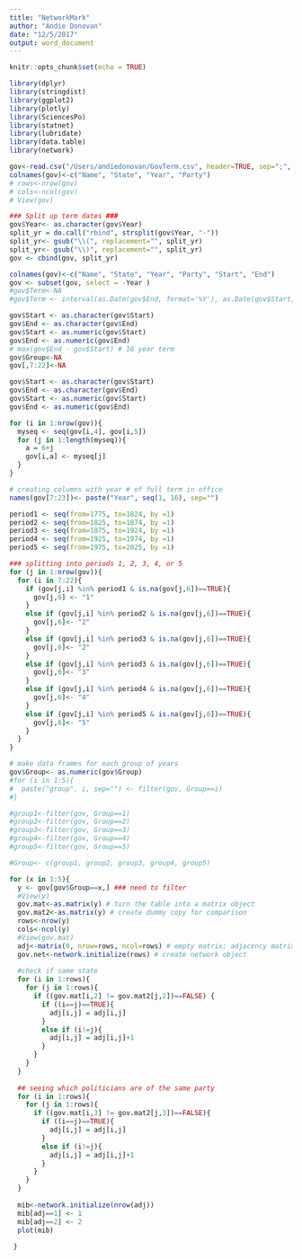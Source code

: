 ```yaml
---
title: "NetworkMark"
author: "Andie Donovan"
date: "12/5/2017"
output: word_document
---
```


```r
knitr::opts_chunk$set(echo = TRUE)
```

```r
library(dplyr)
library(stringdist)
library(ggplot2)
library(plotly)
library(SciencesPo)
library(statnet)
library(lubridate)
library(data.table)
library(network)
```

```r
gov<-read.csv("/Users/andiedonovan/GovTerm.csv", header=TRUE, sep=";", stringsAsFactors = FALSE, blank.lines.skip = TRUE)
colnames(gov)<-c("Name", "State", "Year", "Party")
# rows<-nrow(gov)
# cols<-ncol(gov)
# View(gov)
```

```r
### Split up term dates ###
gov$Year<- as.character(gov$Year)
split_yr = do.call("rbind", strsplit(gov$Year, "-"))
split_yr<- gsub("\\(", replacement="", split_yr)
split_yr<- gsub("\\)", replacement="", split_yr)
gov <- cbind(gov, split_yr)

colnames(gov)<-c("Name", "State", "Year", "Party", "Start", "End")
gov <- subset(gov, select = -Year )
#gov$Term<-NA
#gov$Term <- interval(as.Date(gov$End, format='%Y'), as.Date(gov$Start, format='%Y'))
```

```r
gov$Start <- as.character(gov$Start)
gov$End <- as.character(gov$End)
gov$Start <- as.numeric(gov$Start)
gov$End <- as.numeric(gov$End)
# max(gov$End - gov$Start) # 16 year term
gov$Group<-NA
gov[,7:22]<-NA
```

```r
gov$Start <- as.character(gov$Start)
gov$End <- as.character(gov$End)
gov$Start <- as.numeric(gov$Start)
gov$End <- as.numeric(gov$End)
```

```r
for (i in 1:nrow(gov)){
  myseq <- seq(gov[i,4], gov[i,5])
  for (j in 1:length(myseq)){
    a = 6+j
    gov[i,a] <- myseq[j]
  }
}
```

```r
# creating columns with year # of full term in office
names(gov[7:23])<- paste("Year", seq(1, 16), sep="")

period1 <- seq(from=1775, to=1824, by =1)
period2 <- seq(from=1825, to=1874, by =1)
period3 <- seq(from=1875, to=1924, by =1)
period4 <- seq(from=1925, to=1974, by =1)
period5 <- seq(from=1975, to=2025, by =1)

```

```r
### splitting into periods 1, 2, 3, 4, or 5
for (j in 1:nrow(gov)){ 
  for (i in 7:22){
    if (gov[j,i] %in% period1 & is.na(gov[j,6])==TRUE){
      gov[j,6] <- "1"
    }
    else if (gov[j,i] %in% period2 & is.na(gov[j,6])==TRUE){
      gov[j,6]<- "2"
    }
    else if (gov[j,i] %in% period3 & is.na(gov[j,6])==TRUE){
      gov[j,6]<- "2"
    }
    else if (gov[j,i] %in% period3 & is.na(gov[j,6])==TRUE){
      gov[j,6]<- "3"
    }
    else if (gov[j,i] %in% period4 & is.na(gov[j,6])==TRUE){
      gov[j,6]<- "4"
    }
    else if (gov[j,i] %in% period5 & is.na(gov[j,6])==TRUE){
      gov[j,6]<- "5"
    }
  }
}

```


```r
# make data frames for each group of years
gov$Group<- as.numeric(gov$Group)
#for (i in 1:5){
#  paste("group", i, sep="") <- filter(gov, Group==i)
#}

#group1<-filter(gov, Group==1)
#group2<-filter(gov, Group==2)
#group3<-filter(gov, Group==3)
#group4<-filter(gov, Group==4)
#group5<-filter(gov, Group==5)

#Group<- c(group1, group2, group3, group4, group5)

```

```r

for (x in 1:5){
  y <- gov[gov$Group==x,] ### need to filter
  #View(y)
  gov.mat<-as.matrix(y) # turn the table into a matrix object
  gov.mat2<-as.matrix(y) # create dummy copy for comparison
  rows<-nrow(y)
  cols<-ncol(y)
  #View(gov.mat)
  adj<-matrix(0, nrow=rows, ncol=rows) # empty matrix; adjacency matrix
  gov.net<-network.initialize(rows) # create network object
  
  #check if same state
  for (i in 1:rows){
    for (j in 1:rows){
      if ((gov.mat[i,2] != gov.mat2[j,2])==FALSE) {  
        if ((i==j)==TRUE){
          adj[i,j] = adj[i,j]
        }
        else if (i!=j){
          adj[i,j] = adj[i,j]+1
        }
      }
    }
  }
  
  ## seeing which politicians are of the same party
  for (i in 1:rows){
    for (j in 1:rows){
      if ((gov.mat[i,3] != gov.mat2[j,3])==FALSE){
        if ((i==j)==TRUE){
          adj[i,j] = adj[i,j]
        }
        else if (i!=j){
          adj[i,j] = adj[i,j]+1
        }
      }
    }
  }
  
  mib<-network.initialize(nrow(adj))
  mib[adj==1] <- 1
  mib[adj==2] <- 2
  plot(mib)
  
 }
```

